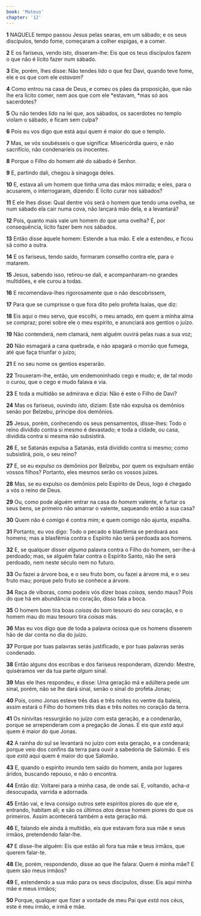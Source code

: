 ```yaml
---
book: 'Mateus'
chapter: '12'
---
```


**1** NAQUELE tempo passou Jesus pelas searas, em um sábado; e os seus discípulos, tendo fome, começaram a colher espigas, e a comer.

**2** E os fariseus, vendo _isto,_ disseram-lhe: Eis que os teus discípulos fazem o que não é lícito fazer num sábado.

**3** Ele, porém, lhes disse: Não tendes lido o que fez Davi, quando teve fome, ele e os que com ele _estavam?_

**4** Como entrou na casa de Deus, e comeu os pães da proposição, que não lhe era lícito comer, nem aos que com ele *estavam, *mas só aos sacerdotes?

**5** Ou não tendes lido na lei que, aos sábados, os sacerdotes no templo violam o sábado, e ficam sem culpa?

**6** Pois eu vos digo que está aqui quem é maior do que o templo.

**7** Mas, se vós soubésseis o que significa: Misericórdia quero, e não sacrifício, não condenaríeis os inocentes.

**8** Porque o Filho do homem até do sábado é Senhor.

**9** E, partindo dali, chegou à sinagoga deles.

**10** E, estava ali um homem que tinha uma das mãos mirrada; e eles, para o acusarem, o interrogaram, dizendo: É lícito curar nos sábados?

**11** E ele lhes disse: Qual dentre vós será o homem que tendo uma ovelha, se num sábado ela cair numa cova, não lançará mão dela, e a levantará?

**12** Pois, quanto mais vale um homem do que uma ovelha? É, por consequência, lícito fazer bem nos sábados.

**13** Então disse àquele homem: Estende a tua mão. E ele a estendeu, e ficou sã como a outra.

**14** E os fariseus, tendo saído, formaram conselho contra ele, para o matarem.

**15** Jesus, sabendo isso, retirou-se dali, e acompanharam-no grandes multidões, e ele curou a todas.

**16** E recomendava-lhes rigorosamente que o não descobrissem,

**17** Para que se cumprisse o que fora dito pelo profeta Isaías, que diz:

**18** Eis aqui o meu servo, que escolhi, o meu amado, em quem a minha alma se compraz; porei sobre ele o meu espírito, e anunciará aos gentios o juízo.

**19** Não contenderá, nem clamará, nem alguém ouvirá pelas ruas a sua voz;

**20** Não esmagará a cana quebrada, e não apagará o morrão que fumega, até que faça triunfar o juízo;

**21** E no seu nome os gentios esperarão.

**22** Trouxeram-lhe, então, um endemoninhado cego e mudo; e, de tal modo o curou, que o cego e mudo falava e via.

**23** E toda a multidão se admirava e dizia: Não é este o Filho de Davi?

**24** Mas os fariseus, ouvindo _isto,_ diziam: Este não expulsa os demônios senão por Belzebu, príncipe dos demônios.

**25** Jesus, porém, conhecendo os seus pensamentos, disse-lhes: Todo o reino dividido contra si mesmo é devastado; e toda a cidade, ou casa, dividida contra si mesma não subsistirá.

**26** E, se Satanás expulsa a Satanás, está dividido contra si mesmo; como subsistirá, pois, o seu reino?

**27** E, se eu expulso os demônios por Belzebu, por quem os expulsam então vossos filhos? Portanto, eles mesmos serão os vossos juízes.

**28** Mas, se eu expulso os demônios pelo Espírito de Deus, logo é chegado a vós o reino de Deus.

**29** Ou, como pode alguém entrar na casa do _homem_ valente, e furtar os seus bens, se primeiro não amarrar o valente, saqueando então a sua casa?

**30** Quem não é comigo é contra mim; e quem comigo não ajunta, espalha.

**31** Portanto, eu vos digo: Todo o pecado e blasfêmia se perdoará aos homens; mas a blasfêmia contra o Espírito não será perdoada aos homens.

**32** E, se qualquer disser _alguma_ palavra contra o Filho do homem, ser-lhe-á perdoado; mas, se alguém falar contra o Espírito Santo, não lhe será perdoado, nem neste século nem no futuro.

**33** Ou fazei a árvore boa, e o seu fruto bom, ou fazei a árvore má, e o seu fruto mau; porque pelo fruto se conhece a árvore.

**34** Raça de víboras, como podeis vós dizer boas _coisas,_ sendo maus? Pois do que há em abundância no coração, disso fala a boca.

**35** O homem bom tira boas _coisas_ do bom tesouro do _seu_ coração, e o homem mau do mau tesouro tira _coisas_ más.

**36** Mas eu vos digo que de toda a palavra ociosa que os homens disserem hão de dar conta no dia do juízo.

**37** Porque por tuas palavras serás justificado, e por tuas palavras serás condenado.

**38** Então alguns dos escribas e dos fariseus responderam, dizendo: Mestre, quiséramos ver da tua parte _algum_ sinal.

**39** Mas ele lhes respondeu, e disse: Uma geração má e adúltera pede _um_ sinal, porém, não se lhe dará sinal, senão o sinal do profeta Jonas;

**40** Pois, como Jonas esteve três dias e três noites no ventre da baleia, assim estará o Filho do homem três dias e três noites no coração da terra.

**41** Os ninivitas ressurgirão no juízo com esta geração, e a condenarão, porque se arrependeram com a pregação de Jonas. E eis que _está_ aqui quem é maior do que Jonas.

**42** A rainha do sul se levantará no juízo com esta geração, e a condenará; porque veio dos confins da terra para ouvir a sabedoria de Salomão. E eis que _está_ aqui quem é maior do que Salomão.

**43** E, quando o espírito imundo tem saído do homem, anda por lugares áridos, buscando repouso, e não o encontra.

**44** Então diz: Voltarei para a minha casa, de onde saí. E, voltando, acha-_a_ desocupada, varrida e adornada.

**45** Então vai, e leva consigo outros sete espíritos piores do que ele e, entrando, habitam ali; e são os últimos _atos_ desse homem piores do que os primeiros. Assim acontecerá também a esta geração má.

**46** E, falando ele ainda à multidão, eis que estavam fora sua mãe e seus irmãos, pretendendo falar-lhe.

**47** E disse-lhe alguém: Eis que estão ali fora tua mãe e teus irmãos, que querem falar-te.

**48** Ele, porém, respondendo, disse ao que lhe falara: Quem é minha mãe? E quem são meus irmãos?

**49** E, estendendo a sua mão para os seus discípulos, disse: Eis aqui minha mãe e meus irmãos;

**50** Porque, qualquer que fizer a vontade de meu Pai que _está_ nos céus, este é meu irmão, e irmã e mãe.

